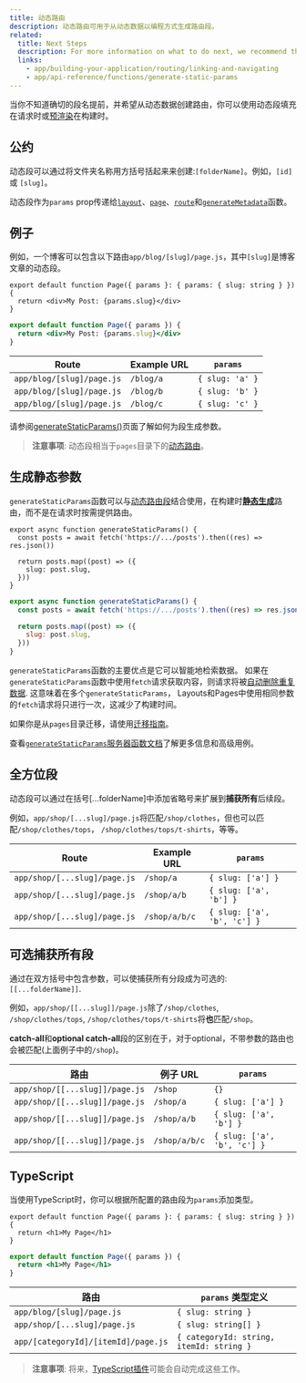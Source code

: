 ```yaml
---
title: 动态路由
description: 动态路由可用于从动态数据以编程方式生成路由段。
related:
  title: Next Steps
  description: For more information on what to do next, we recommend the following sections
  links:
    - app/building-your-application/routing/linking-and-navigating
    - app/api-reference/functions/generate-static-params
---
```



当你不知道确切的段名提前，并希望从动态数据创建路由，你可以使用动态段填充在请求时或[预渲染](#generating-static-params)在构建时。

## 公约

动态段可以通过将文件夹名称用方括号括起来来创建:`[folderName]`。例如，`[id]` 或 `[slug]`。

动态段作为`params` prop传递给[`layout`](/docs/app/api-reference/file-conventions/layout)、[`page`](/docs/app/api-reference/file-conventions/page)、[`route`](/docs/app/building-your-application/routing/router-handlers)和[`generateMetadata`](/docs/app/api-reference/functions/generate-metadata#generatemetadata-function)函数。

## 例子

例如，一个博客可以包含以下路由`app/blog/[slug]/page.js`，其中`[slug]`是博客文章的动态段。

<Tabs>
<TabItem value="tsx" label="TypeScript">

```tsx title="app/blog/[slug]/page.tsx" switcher
export default function Page({ params }: { params: { slug: string } }) {
  return <div>My Post: {params.slug}</div>
}
```

</TabItem>
<TabItem value="jsx" label="JavaScript">

```jsx title="app/blog/[slug]/page.js" switcher
export default function Page({ params }) {
  return <div>My Post: {params.slug}</div>
}
```

</TabItem>
</Tabs>

| Route                     | Example URL | `params`        |
| ------------------------- | ----------- | --------------- |
| `app/blog/[slug]/page.js` | `/blog/a`   | `{ slug: 'a' }` |
| `app/blog/[slug]/page.js` | `/blog/b`   | `{ slug: 'b' }` |
| `app/blog/[slug]/page.js` | `/blog/c`   | `{ slug: 'c' }` |

请参阅[generateStaticParams()](#generating-static-params)页面了解如何为段生成参数。

> **注意事项**: 动态段相当于`pages`目录下的[动态路由](/docs/app/building-your-application/routing/dynamic-routes)。

## 生成静态参数

`generateStaticParams`函数可以与[动态路由段](/docs/app/building-your-application/routing/dynamic-routes)结合使用，在构建时[**静态生成**](/docs/app/building-your-application/rendering/static-and-dynamic-rendering#static-rendering-default)路由，而不是在请求时按需提供路由。

<Tabs>
<TabItem value="tsx" label="TypeScript">

```tsx title="app/blog/[slug]/page.tsx" switcher
export async function generateStaticParams() {
  const posts = await fetch('https://.../posts').then((res) => res.json())

  return posts.map((post) => ({
    slug: post.slug,
  }))
}
```

</TabItem>
<TabItem value="jsx" label="JavaScript">

```jsx title="app/blog/[slug]/page.js" switcher
export async function generateStaticParams() {
  const posts = await fetch('https://.../posts').then((res) => res.json())

  return posts.map((post) => ({
    slug: post.slug,
  }))
}
```

</TabItem>
</Tabs>

`generateStaticParams`函数的主要优点是它可以智能地检索数据。
如果在`generateStaticParams`函数中使用`fetch`请求获取内容，则请求将被[自动删除重复数据](/docs/app/building-your-application/data-fetching#automatic-fetch-request-deduping).
这意味着在多个`generateStaticParams`， Layouts和Pages中使用相同参数的`fetch`请求将只进行一次，这减少了构建时间。

如果你是从`pages`目录迁移，请使用[迁移指南](/docs/app/building-your-application/upgrading/app-router-migration#dynamic-paths-getstaticpaths)。

查看[`generateStaticParams`服务器函数文档](/docs/app/api-reference/functions/generate-static-params)了解更多信息和高级用例。

## 全方位段

动态段可以通过在括号[...folderName]中添加省略号来扩展到**捕获所有**后续段。

例如，`app/shop/[...slug]/page.js`将匹配`/shop/clothes`，但也可以匹配`/shop/clothes/tops`， `/shop/clothes/tops/t-shirts`，等等。

| Route                        | Example URL   | `params`                    |
| ---------------------------- | ------------- | --------------------------- |
| `app/shop/[...slug]/page.js` | `/shop/a`     | `{ slug: ['a'] }`           |
| `app/shop/[...slug]/page.js` | `/shop/a/b`   | `{ slug: ['a', 'b'] }`      |
| `app/shop/[...slug]/page.js` | `/shop/a/b/c` | `{ slug: ['a', 'b', 'c'] }` |

## 可选捕获所有段

通过在双方括号中包含参数，可以使捕获所有分段成为可选的: `[[...folderName]]`.

例如，`app/shop/[[...slug]]/page.js`除了`/shop/clothes`, `/shop/clothes/tops`, `/shop/clothes/tops/t-shirts`将**也**匹配`/shop`。

**catch-all**和**optional catch-all**段的区别在于，对于optional，不带参数的路由也会被匹配(上面例子中的`/shop`)。

| 路由                           | 例子 URL      | `params`                    |
| ------------------------------ | ------------- | --------------------------- |
| `app/shop/[[...slug]]/page.js` | `/shop`       | `{}`                        |
| `app/shop/[[...slug]]/page.js` | `/shop/a`     | `{ slug: ['a'] }`           |
| `app/shop/[[...slug]]/page.js` | `/shop/a/b`   | `{ slug: ['a', 'b'] }`      |
| `app/shop/[[...slug]]/page.js` | `/shop/a/b/c` | `{ slug: ['a', 'b', 'c'] }` |

## TypeScript

当使用TypeScript时，你可以根据所配置的路由段为`params`添加类型。

<Tabs>
<TabItem value="tsx" label="TypeScript">

```tsx title="app/blog/[slug]/page.tsx" switcher
export default function Page({ params }: { params: { slug: string } }) {
  return <h1>My Page</h1>
}
```

</TabItem>
<TabItem value="jsx" label="JavaScript">

```jsx title="app/blog/[slug]/page.js" switcher
export default function Page({ params }) {
  return <h1>My Page</h1>
}
```

</TabItem>
</Tabs>

| 路由                                | `params` 类型定义                        |
| ----------------------------------- | ---------------------------------------- |
| `app/blog/[slug]/page.js`           | `{ slug: string }`                       |
| `app/shop/[...slug]/page.js`        | `{ slug: string[] }`                     |
| `app/[categoryId]/[itemId]/page.js` | `{ categoryId: string, itemId: string }` |

> **注意事项**: 将来，[TypeScript插件](/docs/app/building-your-application/configuring/typescript#typescript-plugin)可能会自动完成这些工作。
